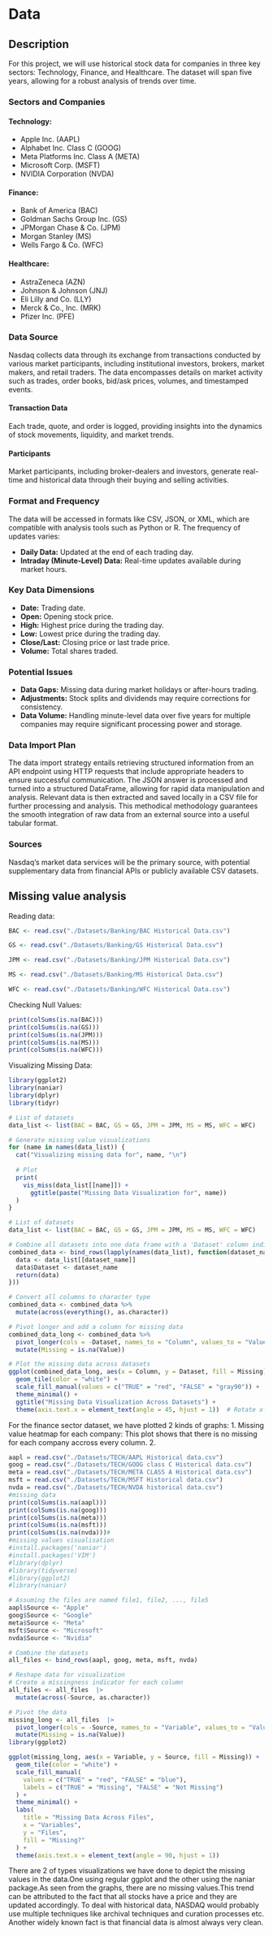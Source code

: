 # Data

## Description

For this project, we will use historical stock data for companies in three key sectors: Technology, Finance, and Healthcare. The dataset will span five years, allowing for a robust analysis of trends over time.

### Sectors and Companies

#### Technology:

- Apple Inc. (AAPL)
- Alphabet Inc. Class C (GOOG)
- Meta Platforms Inc. Class A (META)
- Microsoft Corp. (MSFT)
- NVIDIA Corporation (NVDA)

#### Finance:

- Bank of America (BAC)
- Goldman Sachs Group Inc. (GS)
- JPMorgan Chase & Co. (JPM)
- Morgan Stanley (MS)
- Wells Fargo & Co. (WFC)

#### Healthcare:

- AstraZeneca (AZN)
- Johnson & Johnson (JNJ)
- Eli Lilly and Co. (LLY)
- Merck & Co., Inc. (MRK)
- Pfizer Inc. (PFE)

### Data Source

Nasdaq collects data through its exchange from transactions conducted by various market participants, including institutional investors, brokers, market makers, and retail traders. The data encompasses details on market activity such as trades, order books, bid/ask prices, volumes, and timestamped events.

#### Transaction Data

Each trade, quote, and order is logged, providing insights into the dynamics of stock movements, liquidity, and market trends.

#### Participants

Market participants, including broker-dealers and investors, generate real-time and historical data through their buying and selling activities.

### Format and Frequency

The data will be accessed in formats like CSV, JSON, or XML, which are compatible with analysis tools such as Python or R. The frequency of updates varies:

- **Daily Data:** Updated at the end of each trading day.
- **Intraday (Minute-Level) Data:** Real-time updates available during market hours.

### Key Data Dimensions

- **Date:** Trading date.  
- **Open:** Opening stock price.  
- **High:** Highest price during the trading day.  
- **Low:** Lowest price during the trading day.  
- **Close/Last:** Closing price or last trade price.  
- **Volume:** Total shares traded.  

### Potential Issues

- **Data Gaps:** Missing data during market holidays or after-hours trading.
- **Adjustments:** Stock splits and dividends may require corrections for consistency.  
- **Data Volume:** Handling minute-level data over five years for multiple companies may require significant processing power and storage.  

### Data Import Plan

The data import strategy entails retrieving structured information from an API endpoint using HTTP requests that include appropriate headers to ensure successful communication. The JSON answer is processed and turned into a structured DataFrame, allowing for rapid data manipulation and analysis. Relevant data is then extracted and saved locally in a CSV file for further processing and analysis. This methodical methodology guarantees the smooth integration of raw data from an external source into a useful tabular format.

### Sources

Nasdaq's market data services will be the primary source, with potential supplementary data from financial APIs or publicly available CSV datasets.


## Missing value analysis
Reading data:
```r
BAC <- read.csv("./Datasets/Banking/BAC Historical Data.csv")
```

```r
GS <- read.csv("./Datasets/Banking/GS Historical Data.csv")
```

```r
JPM <- read.csv("./Datasets/Banking/JPM Historical Data.csv")
```

```r
MS <- read.csv("./Datasets/Banking/MS Historical Data.csv")

```

```r
WFC <- read.csv("./Datasets/Banking/WFC Historical Data.csv")
```

Checking Null Values:

```r
print(colSums(is.na(BAC)))
print(colSums(is.na(GS)))
print(colSums(is.na(JPM)))
print(colSums(is.na(MS)))
print(colSums(is.na(WFC)))
```
Visualizing Missing Data:
```r
library(ggplot2)
library(naniar)
library(dplyr)
library(tidyr)
```

```r
# List of datasets
data_list <- list(BAC = BAC, GS = GS, JPM = JPM, MS = MS, WFC = WFC)

# Generate missing value visualizations
for (name in names(data_list)) {
  cat("Visualizing missing data for", name, "\n")
  
  # Plot
  print(
    vis_miss(data_list[[name]]) +
      ggtitle(paste("Missing Data Visualization for", name))
  )
}

```


```r
# List of datasets
data_list <- list(BAC = BAC, GS = GS, JPM = JPM, MS = MS, WFC = WFC)

# Combine all datasets into one data frame with a 'Dataset' column indicating the dataset name
combined_data <- bind_rows(lapply(names(data_list), function(dataset_name) {
  data <- data_list[[dataset_name]]
  data$Dataset <- dataset_name
  return(data)
}))

# Convert all columns to character type
combined_data <- combined_data %>%
  mutate(across(everything(), as.character))

# Pivot longer and add a column for missing data
combined_data_long <- combined_data %>%
  pivot_longer(cols = -Dataset, names_to = "Column", values_to = "Value") %>%
  mutate(Missing = is.na(Value))

# Plot the missing data across datasets
ggplot(combined_data_long, aes(x = Column, y = Dataset, fill = Missing)) +
  geom_tile(color = "white") +
  scale_fill_manual(values = c("TRUE" = "red", "FALSE" = "gray90")) +
  theme_minimal() +
  ggtitle("Missing Data Visualization Across Datasets") +
  theme(axis.text.x = element_text(angle = 45, hjust = 1))  # Rotate x-axis labels for better readability

```
For the finance sector dataset, we have plotted 2 kinds of graphs:
1. Missing value heatmap for each company: This plot shows that there is no missing for each company accross every column.
2. 
```r
aapl = read.csv("./Datasets/TECH/AAPL Historical data.csv")
goog = read.csv("./Datasets/TECH/GOOG class C Historical data.csv")
meta = read.csv("./Datasets/TECH/META CLASS A Historical data.csv")
msft = read.csv("./Datasets/TECH/MSFT Historical data.csv")
nvda = read.csv("./Datasets/TECH/NVDA historical data.csv")
#missing data
print(colSums(is.na(aapl)))
print(colSums(is.na(goog)))
print(colSums(is.na(meta)))
print(colSums(is.na(msft)))
print(colSums(is.na(nvda)))#
#missing values visualisation
#install.packages('naniar')
#install.packages('VIM')
#library(dplyr)
#library(tidyverse)
#library(ggplot2)
#library(naniar)

# Assuming the files are named file1, file2, ..., file5
aapl$Source <- "Apple"
goog$Source <- "Google"
meta$Source <- "Meta"
msft$Source <- "Microsoft"
nvda$Source <- "Nvidia"

# Combine the datasets
all_files <- bind_rows(aapl, goog, meta, msft, nvda)

# Reshape data for visualization
# Create a missingness indicator for each column
all_files <- all_files  |> 
  mutate(across(-Source, as.character))

# Pivot the data
missing_long <- all_files  |> 
  pivot_longer(cols = -Source, names_to = "Variable", values_to = "Value")  |> 
  mutate(Missing = is.na(Value))
library(ggplot2)

ggplot(missing_long, aes(x = Variable, y = Source, fill = Missing)) +
  geom_tile(color = "white") +
  scale_fill_manual(
    values = c("TRUE" = "red", "FALSE" = "blue"),
    labels = c("TRUE" = "Missing", "FALSE" = "Not Missing")
  ) +
  theme_minimal() +
  labs(
    title = "Missing Data Across Files",
    x = "Variables",
    y = "Files",
    fill = "Missing?"
  ) +
  theme(axis.text.x = element_text(angle = 90, hjust = 1))
```
There are 2 of types visualizations we have done to depict the missing values in the data.One using regular ggplot and the other using the naniar package.As seen from the graphs, there are no missing values.This trend can be attributed to the fact that all stocks have a price and they are updated accordingly. To deal with historical data, NASDAQ would probably use multiple techniques like archival techniques and curation processes etc. Another widely known fact is that financial data is almost always very clean. 
